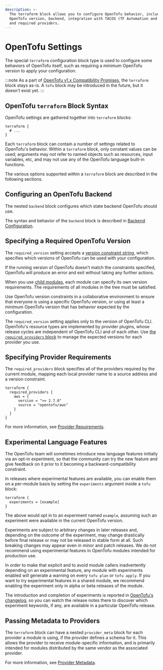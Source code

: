 ```yaml
---
description: >-
  The terraform block allows you to configure OpenTofu behavior, including the
  OpenTofu version, backend, integration with TACOS (TF Automation and Collaboration Software),
  and required providers.
---
```


# OpenTofu Settings

The special `terraform` configuration block type is used to configure some
behaviors of OpenTofu itself, such as requiring a minimum OpenTofu version to
apply your configuration.

:::note
As a part of [OpenTofu v1.x Compatibility Promises](/docs/language/v1-compatibility-promises),
the `terraform` block stays as-is. A `tofu` block may be introduced in the future, but it doesn't
exist yet.
:::


## OpenTofu `terraform` Block Syntax

OpenTofu settings are gathered together into `terraform` blocks:

```hcl
terraform {
  # ...
}
```

Each `terraform` block can contain a number of settings related to OpenTofu's
behavior. Within a `terraform` block, only constant values can be used;
arguments may not refer to named objects such as resources, input variables,
etc, and may not use any of the OpenTofu language built-in functions.

The various options supported within a `terraform` block are described in the
following sections.

## Configuring an OpenTofu Backend

The nested `backend` block configures which state backend OpenTofu should use.

The syntax and behavior of the `backend` block is described in [Backend
Configuration](/docs/language/settings/backends/configuration).

## Specifying a Required OpenTofu Version

The `required_version` setting accepts a [version constraint
string,](/docs/language/expressions/version-constraints) which specifies which versions of OpenTofu
can be used with your configuration.

If the running version of OpenTofu doesn't match the constraints specified,
OpenTofu will produce an error and exit without taking any further actions.

When you use [child modules](/docs/language/modules), each module can specify its own
version requirements. The requirements of all modules in the tree must be
satisfied.

Use OpenTofu version constraints in a collaborative environment to
ensure that everyone is using a specific OpenTofu version, or using at least
a minimum OpenTofu version that has behavior expected by the configuration.

The `required_version` setting applies only to the version of OpenTofu CLI.
OpenTofu's resource types are implemented by provider plugins,
whose release cycles are independent of OpenTofu CLI and of each other.
Use [the `required_providers` block](/docs/language/providers/requirements) to manage
the expected versions for each provider you use.

## Specifying Provider Requirements

The `required_providers` block specifies all of the providers required by the
current module, mapping each local provider name to a source address and a
version constraint.

```hcl
terraform {
  required_providers {
    aws = {
      version = ">= 2.7.0"
      source = "opentofu/aws"
    }
  }
}
```

For more information, see [Provider Requirements](/docs/language/providers/requirements).

## Experimental Language Features

The OpenTofu team will sometimes introduce new language features initially via
an opt-in experiment, so that the community can try the new feature and give
feedback on it prior to it becoming a backward-compatibility constraint.

In releases where experimental features are available, you can enable them on
a per-module basis by setting the `experiments` argument inside a `tofu`
block:

```hcl
terraform {
  experiments = [example]
}
```

The above would opt in to an experiment named `example`, assuming such an
experiment were available in the current OpenTofu version.

Experiments are subject to arbitrary changes in later releases and, depending on
the outcome of the experiment, may change drastically before final release or
may not be released in stable form at all. Such breaking changes may appear
even in minor and patch releases. We do not recommend using experimental
features in OpenTofu modules intended for production use.

In order to make that explicit and to avoid module callers inadvertently
depending on an experimental feature, any module with experiments enabled will
generate a warning on every `tofu plan` or `tofu apply`. If you
want to try experimental features in a shared module, we recommend enabling the
experiment only in alpha or beta releases of the module.

The introduction and completion of experiments is reported in
[OpenTofu's changelog](https://github.com/opentofu/opentofu/blob/main/CHANGELOG.md),
so you can watch the release notes there to discover which experiment keywords,
if any, are available in a particular OpenTofu release.

## Passing Metadata to Providers

The `terraform` block can have a nested `provider_meta` block for each
provider a module is using, if the provider defines a schema for it. This
allows the provider to receive module-specific information, and is primarily
intended for modules distributed by the same vendor as the associated provider.

For more information, see [Provider Metadata](/docs/internals/provider-meta).
